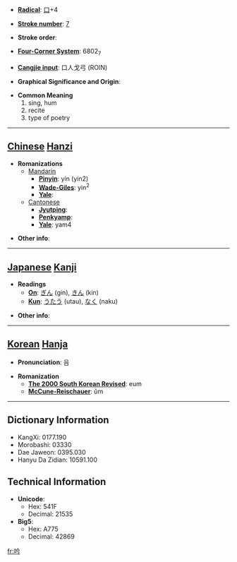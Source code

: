 * '''[[Wiktionary:Chinese radical index| Radical]]''': [[Wiktionary:Chinese radical index 口|口]]+4

* '''[[Wiktionary:Chinese total strokes index|Stroke number]]''': [[Wiktionary:Chinese total strokes index 7|7]]

* '''Stroke order''': 

* '''[[Wiktionary:Chinese four corner index|Four-Corner System]]''': 6802<sub>7</sub>

* '''[[Wiktionary:Chinese Cangjie index|Cangjie input]]''': 口人戈弓 (ROIN)

* '''Graphical Significance and Origin''': 

* '''Common Meaning'''
*#sing, hum
*# recite
*# type of poetry


----

== [[Chinese]] [[Hanzi]] ==

* '''Romanizations'''
** [[Mandarin]]
*** '''[[Pinyin]]''': yín (yin2)
*** '''[[Wade-Giles]]''': yin<sup>2</sup>
*** '''[[Yale]]''': 
**[[Cantonese]]
***'''[[Jyutping]]''':
***'''[[Penkyamp]]''': 
***'''[[Yale]]''': yam4

* '''Other info''': 

----

== [[Japanese]] [[Kanji]] ==

* '''Readings'''
** '''[[On]]''': [[ぎん]] (gin), [[きん]] (kin)
** '''[[Kun]]''': [[うたう]] (utau), [[なく]] (naku)

* '''Other info''':  

----

== [[Korean]] [[Hanja]] ==

* '''Pronunciation''': 음

* '''Romanization'''
** '''[[The 2000 South Korean Revised Romanization|The 2000 South Korean Revised]]''': eum
** '''[[McCune-Reischauer]]''': ŭm

----

== Dictionary Information ==

* KangXi: 0177.190
* Morobashi: 03330
* Dae Jaweon: 0395.030
* Hanyu Da Zidian: 10591.100

== Technical Information ==

* '''Unicode''':
** Hex: 541F
** Decimal: 21535
* '''Big5''':
** Hex: A775
** Decimal: 42869

[[fr:吟]]